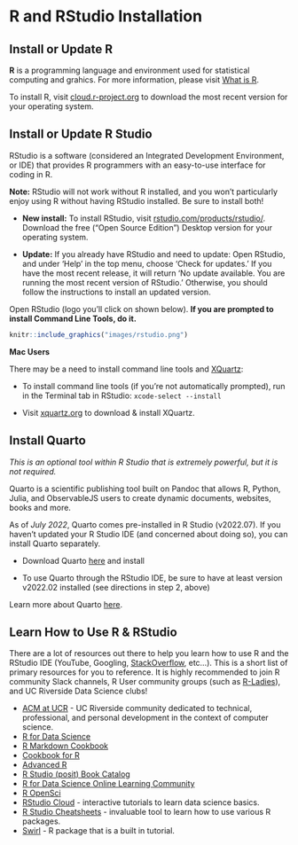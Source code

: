# R and RStudio Installation {#r}

## Install or Update R 

**R** is a programming language and environment used for statistical computing and grahics. For more information, please visit [What is R](https://www.r-project.org/about.html).

To install R, visit [cloud.r-project.org](https://cloud.r-project.org/) to download the most recent version for your operating system.

## Install or Update R Studio

RStudio is a software (considered an Integrated  Development Environment, or IDE) that provides R programmers with an easy-to-use interface for coding in R. 

**Note:** RStudio will not work without R installed, and you won’t particularly enjoy using R without having RStudio installed. Be sure to install both!

- **New install:** To install RStudio, visit [rstudio.com/products/rstudio/](https://www.rstudio.com/products/rstudio/). Download the free (“Open Source Edition”) Desktop version for your operating system. 

- **Update:** If you already have RStudio and need to update: Open RStudio, and under ‘Help’ in the top menu, choose ‘Check for updates.’ If you have the most recent release, it will return ‘No update available. You are running the most recent version of RStudio.’ Otherwise, you should follow the instructions to install an updated version.

Open RStudio (logo you’ll click on shown below). **If you are prompted to install Command Line Tools, do it.**

```r

knitr::include_graphics("images/rstudio.png")
```


**Mac Users**

There may be a need to install command line tools and [XQuartz](https://www.xquartz.org/):

- To install command line tools (if you’re not automatically prompted), run in the Terminal tab in RStudio: `xcode-select --install`

- Visit [xquartz.org](https://www.xquartz.org/) to download & install XQuartz.

## Install Quarto

*This is an optional tool within R Studio that is extremely powerful, but it is not required.*

Quarto is a scientific publishing tool built on Pandoc that allows R, Python, Julia, and ObservableJS users to create dynamic documents, websites, books and more.

As of *July 2022*, Quarto comes pre-installed in R Studio (v2022.07). If you haven't updated your R Studio IDE (and concerned about doing so), you can install Quarto separately. 

- Download Quarto [here](https://quarto.org/docs/get-started/) and install

- To use Quarto through the RStudio IDE, be sure to have at least version v2022.02 installed (see directions in step 2, above)

Learn more about Quarto [here](https://quarto.org/docs/get-started/hello/rstudio.html).

## Learn How to Use R & RStudio

There are a lot of resources out there to help you learn how to use R and the RStudio IDE (YouTube, Googling, [StackOverflow](https://stackoverflow.com/), etc...). This is a short list of primary resources for you to reference. It is highly recommended to join R community Slack channels, R User community groups (such as [R-Ladies](https://rladies.org/)), and UC Riverside Data Science clubs!

- [ACM at UCR](https://acmucr.org/index.html) - UC Riverside community dedicated to technical, professional, and personal development in the context of computer science.
- [R for Data Science](https://r4ds.had.co.nz/)
- [R Markdown Cookbook](https://bookdown.org/yihui/rmarkdown-cookbook/)
- [Cookbook for R](http://www.cookbook-r.com/)
- [Advanced R](https://adv-r.hadley.nz/)
- [R Studio (posit) Book Catalog](https://www.rstudio.com/resources/books/)
- [R for Data Science Online Learning Community](https://www.rfordatasci.com/)
- [R OpenSci](https://ropensci.org/)
- [RStudio Cloud](https://rstudio.cloud/learn/primers) - interactive tutorials to learn data science basics.
- [R Studio Cheatsheets](https://www.rstudio.com/resources/cheatsheets/) - invaluable tool to learn how to use various R packages. 
- [Swirl](https://swirlstats.com/) - R package that is a built in tutorial. 



